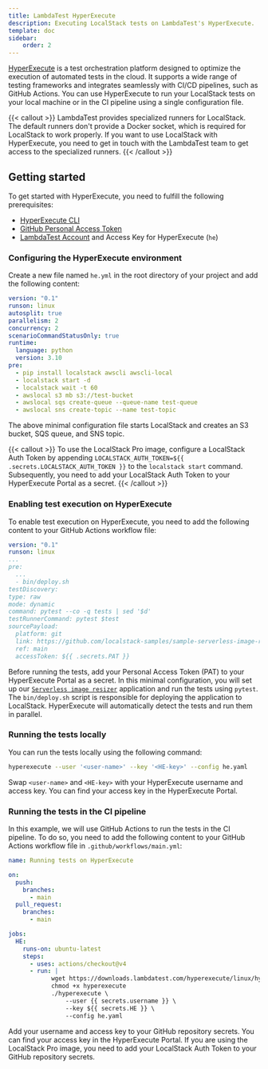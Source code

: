 ```yaml
---
title: LambdaTest HyperExecute
description: Executing LocalStack tests on LambdaTest's HyperExecute.
template: doc
sidebar:
    order: 2
---
```


[HyperExecute](https://www.lambdatest.com/hyperexecute) is a test orchestration platform designed to optimize the execution of automated tests in the cloud.
It supports a wide range of testing frameworks and integrates seamlessly with CI/CD pipelines, such as GitHub Actions.
You can use HyperExecute to run your LocalStack tests on your local machine or in the CI pipeline using a single configuration file.

{{< callout >}}
LambdaTest provides specialized runners for LocalStack.
The default runners don't provide a Docker socket, which is required for LocalStack to work properly.
If you want to use LocalStack with HyperExecute, you need to get in touch with the LambdaTest team to get access to the specialized runners.
{{< /callout >}}

## Getting started

To get started with HyperExecute, you need to fulfill the following prerequisites:

- [HyperExecute CLI](https://www.lambdatest.com/support/docs/hyperexecute-cli-run-tests-on-hyperexecute-grid/)
- [GitHub Personal Access Token](https://docs.github.com/en/authentication/keeping-your-account-and-data-secure/managing-your-personal-access-tokens)
- [LambdaTest Account](https://hyperexecute.lambdatest.com/) and Access Key for HyperExecute (`he`)

### Configuring the HyperExecute environment

Create a new file named `he.yml` in the root directory of your project and add the following content:

```yaml
version: "0.1"
runson: linux
autosplit: true
parallelism: 2
concurrency: 2
scenarioCommandStatusOnly: true
runtime:
  language: python
  version: 3.10
pre:
  - pip install localstack awscli awscli-local
  - localstack start -d
  - localstack wait -t 60
  - awslocal s3 mb s3://test-bucket
  - awslocal sqs create-queue --queue-name test-queue
  - awslocal sns create-topic --name test-topic
```

The above minimal configuration file starts LocalStack and creates an S3 bucket, SQS queue, and SNS topic.

{{< callout >}}
To use the LocalStack Pro image, configure a LocalStack Auth Token by appending `LOCALSTACK_AUTH_TOKEN=${{ .secrets.LOCALSTACK_AUTH_TOKEN }}` to the `localstack start` command.
Subsequently, you need to add your LocalStack Auth Token to your HyperExecute Portal as a secret.
{{< /callout >}}

### Enabling test execution on HyperExecute

To enable test execution on HyperExecute, you need to add the following content to your GitHub Actions workflow file:

```yaml
version: "0.1"
runson: linux
...
pre:
  ...
  - bin/deploy.sh
testDiscovery:
type: raw
mode: dynamic
command: pytest --co -q tests | sed '$d'
testRunnerCommand: pytest $test
sourcePayload:
  platform: git
  link: https://github.com/localstack-samples/sample-serverless-image-resizer-s3-lambda
  ref: main
  accessToken: ${{ .secrets.PAT }}
```

Before running the tests, add your Personal Access Token (PAT) to your HyperExecute Portal as a secret.
In this minimal configuration, you will set up our [`Serverless image resizer`](https://github.com/localstack-samples/sample-serverless-image-resizer-s3-lambda) application and run the tests using `pytest`.
The `bin/deploy.sh` script is responsible for deploying the application to LocalStack.
HyperExecute will automatically detect the tests and run them in parallel.

### Running the tests locally

You can run the tests locally using the following command:

```bash
hyperexecute --user '<user-name>' --key '<HE-key>' --config he.yaml
```

Swap `<user-name>` and `<HE-key>` with your HyperExecute username and access key.
You can find your access key in the HyperExecute Portal.

### Running the tests in the CI pipeline

In this example, we will use GitHub Actions to run the tests in the CI pipeline.
To do so, you need to add the following content to your GitHub Actions workflow file in `.github/workflows/main.yml`:

```yaml
name: Running tests on HyperExecute

on:
  push:
    branches:
      - main
  pull_request:
    branches:
      - main

jobs:
  HE:
    runs-on: ubuntu-latest
    steps:
      - uses: actions/checkout@v4
      - run: |
            wget https://downloads.lambdatest.com/hyperexecute/linux/hyperexecute
            chmod +x hyperexecute
            ./hyperexecute \
                --user {{ secrets.username }} \
                --key ${{ secrets.HE }} \
                --config he.yaml
```

Add your username and access key to your GitHub repository secrets.
You can find your access key in the HyperExecute Portal.
If you are using the LocalStack Pro image, you need to add your LocalStack Auth Token to your GitHub repository secrets.